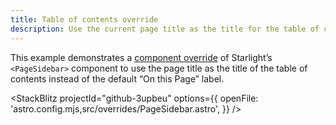 ```yaml
---
title: Table of contents override
description: Use the current page title as the title for the table of contents
---
```



This example demonstrates a [component override](https://starlight.astro.build/guides/overriding-components/) of Starlight’s `<PageSidebar>` component to use the page title as the title of the table of contents instead of the default “On this Page” label.

<StackBlitz
	projectId="github-3upbeu"
	options={{
		openFile: 'astro.config.mjs,src/overrides/PageSidebar.astro',
	}}
/>
